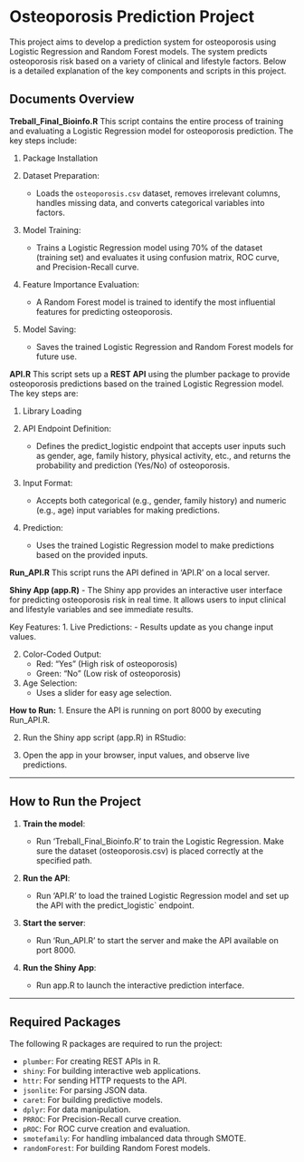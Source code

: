 # Osteoporosis Prediction Project

This project aims to develop a prediction system for osteoporosis using Logistic Regression and Random Forest models. The system predicts osteoporosis risk based on a variety of clinical and lifestyle factors. Below is a detailed explanation of the key components and scripts in this project.

## Documents Overview

**Treball_Final_Bioinfo.R**
This script contains the entire process of training and evaluating a Logistic Regression model for osteoporosis prediction. The key steps include:

1. Package Installation
   
2. Dataset Preparation:
   - Loads the `osteoporosis.csv` dataset, removes irrelevant columns, handles missing data, and converts categorical variables into factors.
   
3. Model Training:
   - Trains a Logistic Regression model using 70% of the dataset (training set) and evaluates it using confusion matrix, ROC curve, and Precision-Recall curve.

4. Feature Importance Evaluation:
   - A Random Forest model is trained to identify the most influential features for predicting osteoporosis.

5. Model Saving:
   - Saves the trained Logistic Regression and Random Forest models for future use.

**API.R**
This script sets up a **REST API** using the plumber package to provide osteoporosis predictions based on the trained Logistic Regression model. The key steps are:

1. Library Loading

2. API Endpoint Definition:
   - Defines the predict_logistic endpoint that accepts user inputs such as gender, age, family history, physical activity, etc., and returns the probability and prediction (Yes/No) of osteoporosis.

3. Input Format:
   - Accepts both categorical (e.g., gender, family history) and numeric (e.g., age) input variables for making predictions.

4. Prediction:
   - Uses the trained Logistic Regression model to make predictions based on the provided inputs.

**Run_API.R**
This script runs the API defined in 'API.R' on a local server. 

**Shiny App (app.R)**
   - The Shiny app provides an interactive user interface for predicting osteoporosis risk in real time. It allows users to input clinical and lifestyle variables and see immediate results.

Key Features:
1. Live Predictions: 
   - Results update as you change input values.

2. Color-Coded Output:
   - Red: "Yes" (High risk of osteoporosis)
   - Green: "No" (Low risk of osteoporosis)

3. Age Selection: 
   - Uses a slider for easy age selection.

**How to Run:**
1. Ensure the API is running on port 8000 by executing Run_API.R.

2. Run the Shiny app script (app.R) in RStudio:

3. Open the app in your browser, input values, and observe live predictions.

---

## How to Run the Project

1. **Train the model**:
   - Run 'Treball_Final_Bioinfo.R' to train the Logistic Regression. Make sure the dataset (osteoporosis.csv) is placed correctly at the specified path.

2. **Run the API**:
   - Run 'API.R' to load the trained Logistic Regression model and set up the API with the predict_logistic` endpoint.

3. **Start the server**:
   - Run 'Run_API.R' to start the server and make the API available on port 8000.

4. **Run the Shiny App**:

   - Run app.R to launch the interactive prediction interface.


---

## Required Packages

The following R packages are required to run the project:

- `plumber`: For creating REST APIs in R.
- `shiny`: For building interactive web applications.
- `httr`: For sending HTTP requests to the API.
- `jsonlite`: For parsing JSON data.
- `caret`: For building predictive models.
- `dplyr`: For data manipulation.
- `PRROC`: For Precision-Recall curve creation.
- `pROC`: For ROC curve creation and evaluation.
- `smotefamily`: For handling imbalanced data through SMOTE.
- `randomForest`: For building Random Forest models.
